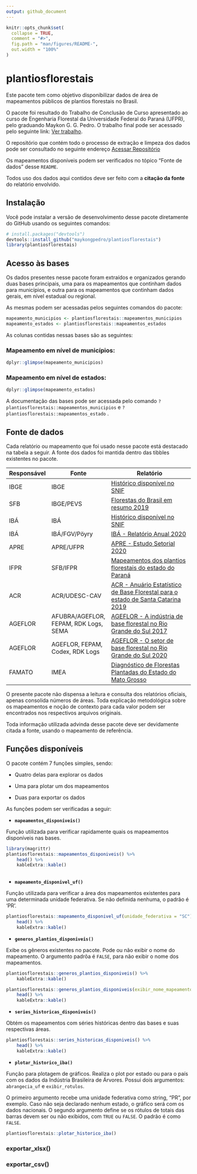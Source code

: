 ```yaml
---
output: github_document
---
```


<!-- README.md is generated from README.Rmd. Please edit that file -->

```r
knitr::opts_chunk$set(
  collapse = TRUE,
  comment = "#>",
  fig.path = "man/figures/README-",
  out.width = "100%"
)
```

# plantiosflorestais

<!-- badges: start -->

<!-- badges: end -->

Este pacote tem como objetivo disponibilizar dados de área de mapeamentos públicos de plantios florestais no Brasil.

O pacote foi resultado do Trabalho de Conclusão de Curso apresentado ao curso de Engenharia Florestal da Universidade Federal do Paraná (UFPR), pelo graduando Maykon G. G. Pedro. O trabalho final pode ser acessado pelo seguinte link: [Ver trabalho]().

O repositório que contém todo o processo de extração e limpeza dos dados pode ser consultado no seguinte endereço [Acessar Repositório](https://github.com/maykongpedro/2021-07-04-extracao-mapeamentos-plantios-florestais)

Os mapeamentos disponíveis podem ser verificados no tópico "Fonte de dados" desse `README`.

Todos uso dos dados aqui contidos deve ser feito com a **citação da fonte** do relatório envolvido.

## Instalação

Você pode instalar a versão de desenvolvimento desse pacote diretamente do GitHub usando os seguintes comandos:

``` r
# install.packages("devtools")
devtools::install_github("maykongpedro/plantiosflorestais")
library(plantiosflorestais)
```

## Acesso às bases

Os dados presentes nesse pacote foram extraídos e organizados gerando duas bases principais, uma para os mapeamentos que continham dados para municípios, e outra para os mapeamentos que continham dados gerais, em nível estadual ou regional.

As mesmas podem ser acessadas pelos seguintes comandos do pacote:

```r

mapeamento_municipios <- plantiosflorestais::mapeamentos_municipios
mapeamento_estados <- plantiosflorestais::mapeamentos_estados

```

As colunas contidas nessas bases são as seguintes:

### Mapeamento em nível de municípios:

```r

dplyr::glimpse(mapeamento_municipios)

```

### Mapeamento em nível de estados:

```r
dplyr::glimpse(mapeamento_estados)

```

A documentação das bases pode ser acessada pelo comando `?plantiosflorestais::mapeamentos_municipios` e `?plantiosflorestais::mapeamentos_estado` .

## Fonte de dados

Cada relatório ou mapeamento que foi usado nesse pacote está destacado na tabela a seguir. A fonte dos dados foi mantida dentro das tibbles existentes no pacote.

| Responsável | Fonte                                 | Relatório                                                                                                                                                                                            |
|-------------|---------------------------------------|------------------------------------------------------------------------------------------------------------------------------------------------------------------------------------------------------|
| IBGE        | IBGE                                  | [Histórico disponível no SNIF](https://dados.gov.br/dataset/sistema-nacional-de-informacoes-florestais-snif/resource/fdf7e4ce-8475-4205-8aad-3f97665b8a41)                                           |
| SFB         | IBGE/PEVS                             | [Florestas do Brasil em resumo 2019](http://www.acr.org.br/uploads/biblioteca/Florestas_Brasil_2019_Portugues.pdf)                                                                                   |
| IBÁ         | IBÁ                                   | [Histórico disponível no SNIF](https://dados.gov.br/dataset/sistema-nacional-de-informacoes-florestais-snif/resource/43251bd6-e2c9-4dc8-93c9-379bf15e29d9)                                           |
| IBÁ         | IBÁ/FGV/Pöyry                         | [IBÁ - Relatório Anual 2020](https://www.iba.org/datafiles/publicacoes/relatorios/relatorio-iba-2020.pdf)                                                                                            |
| APRE        | APRE/UFPR                             | [APRE - Estudo Setorial 2020](https://apreflorestas.com.br/publicacoes/estudo-setorial-apre-2020-2/)                                                                                                 |
| IFPR        | SFB/IFPR                              | [Mapeamentos dos plantios florestais do estado do Paraná](https://apreflorestas.com.br/publicacoes/ifpr-e-sfb-mapeamento-dos-plantios-florestais-do-estado-do-parana/)                               |
| ACR         | ACR/UDESC-CAV                         | [ACR - Anuário Estatístico de Base Florestal para o estado de Santa Catarina 2019](http://www.acr.org.br/uploads/biblioteca/Anuario_ACR_2019_atualizado.pdf)                                         |
| AGEFLOR     | AFUBRA/AGEFLOR, FEPAM, RDK Logs, SEMA | [AGEFLOR - A indústria de base florestal no Rio Grande do Sul 2017](http://www.ageflor.com.br/noticias/wp-content/uploads/2017/08/A-INDUSTRIA-DE-BASE-FLORESTAL-NO-RS-2017.pdf)                      |
| AGEFLOR     | AGEFLOR, FEPAM, Codex, RDK Logs       | [AGEFLOR - O setor de base florestal no Rio Grande do Sul 2020](http://www.ageflor.com.br/noticias/wp-content/uploads/2020/12/O-Setor-de-Base-Florestal-no-Rio-Grande-do-Sul-2020-ano-base-2019.pdf) |
| FAMATO      | IMEA                                  | [Diagnóstico de Florestas Plantadas do Estado do Mato Grosso](http://www.arefloresta.org.br/uploads/downloads/00072201414739.pdf)                                                                    |

O presente pacote não dispensa a leitura e consulta dos relatórios oficiais, apenas consolida números de áreas. Toda explicação metodológica sobre os mapeamentos e noção de contexto para cada valor podem ser encontrados nos respectivos arquivos originais.

Toda informação utilizada advinda desse pacote deve ser devidamente citada a fonte, usando o mapeamento de referência.

## Funções disponíveis

O pacote contém 7 funções simples, sendo:

-   Quatro delas para explorar os dados

-   Uma para plotar um dos mapeamentos

-   Duas para exportar os dados

As funções podem ser verificadas a seguir:

-   **`mapeamentos_disponiveis()`**

Função utilizada para verificar rapidamente quais os mapeamentos disponíveis nas bases.

```r
library(magrittr)
plantiosflorestais::mapeamentos_disponiveis() %>%
    head() %>% 
    kableExtra::kable()
    
```

-   **`mapeamento_disponivel_uf()`**

Função utilizada para verificar a área dos mapeamentos existentes para uma determinada unidade federativa. Se não definida nenhuma, o padrão é 'PR'.

```r
plantiosflorestais::mapeamento_disponivel_uf(unidade_federativa = "SC") %>% 
    head() %>% 
    kableExtra::kable()

```

-   **`generos_plantios_disponiveis()`**

Exibe os gêneros existentes no pacote. Pode ou não exibir o nome do mapeamento. O argumento padrõa é `FALSE`, para não exibir o nome dos mapeamentos.

```r
plantiosflorestais::generos_plantios_disponiveis() %>% 
    kableExtra::kable()

```

```r
plantiosflorestais::generos_plantios_disponiveis(exibir_nome_mapeamento = TRUE) %>% 
    head() %>% 
    kableExtra::kable()
```

-   **`series_historicas_disponiveis()`**

Obtém os mapeamentos com séries históricas dentro das bases e suas respectivas áreas.

```r
plantiosflorestais::series_historicas_disponiveis() %>% 
    head() %>% 
    kableExtra::kable()
```

-   **`plotar_historico_iba()`**

Função para plotagem de gráficos. Realiza o plot por estado ou para o país com os dados da Indústria Brasileira de Árvores. Possui dois argumentos: `abrangecia_uf` e `exibir_rotulos`.

O primeiro argumento recebe uma unidade federativa como string, "PR", por exemplo. Caso não seja declarado nenhum estado, o gráfico será com os dados nacionais. O segundo argumento define se os rótulos de totais das barras devem ser ou não exibidos, com `TRUE` ou `FALSE`. O padrão é como `FALSE`.

```r
plantiosflorestais::plotar_historico_iba()
```

### exportar_xlsx()

### exportar_csv()

